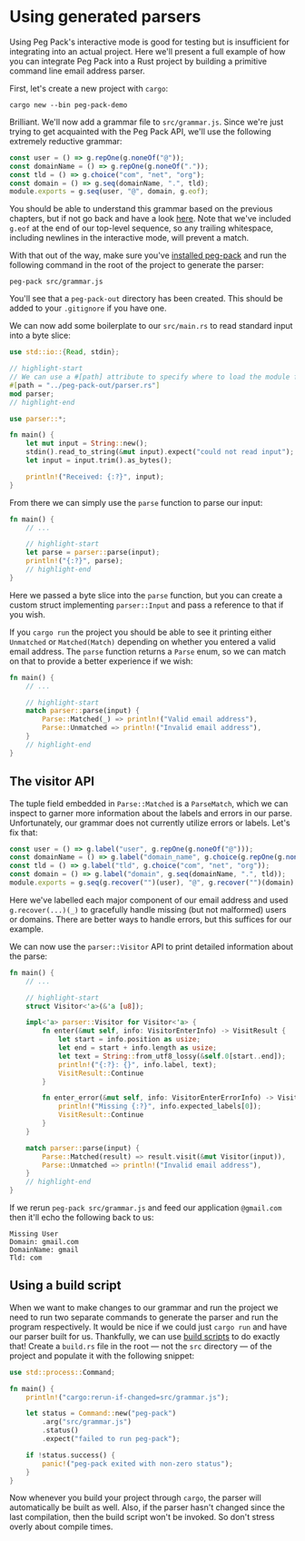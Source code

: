 # Using generated parsers

Using Peg Pack's interactive mode is good for testing but is insufficient for integrating into an actual project.
Here we'll present a full example of how you can integrate Peg Pack into a Rust project by building a primitive command line email address parser.

First, let's create a new project with `cargo`:

```
cargo new --bin peg-pack-demo
```

Brilliant.
We'll now add a grammar file to `src/grammar.js`.
Since we're just trying to get acquainted with the Peg Pack API, we'll use the following extremely reductive grammar:

```js
const user = () => g.repOne(g.noneOf("@"));
const domainName = () => g.repOne(g.noneOf("."));
const tld = () => g.choice("com", "net", "org");
const domain = () => g.seq(domainName, ".", tld);
module.exports = g.seq(user, "@", domain, g.eof);
```

You should be able to understand this grammar based on the previous chapters, but if not go back and have a look [here](./creating-a-grammar).
Note that we've included `g.eof` at the end of our top-level sequence, so any trailing whitespace, including newlines in the interactive mode, will prevent a match.

With that out of the way, make sure you've [installed peg-pack](./using-the-cli) and run the following command in the root of the project to generate the parser:

```
peg-pack src/grammar.js
```

You'll see that a `peg-pack-out` directory has been created.
This should be added to your `.gitignore` if you have one.

We can now add some boilerplate to our `src/main.rs` to read standard input into a byte slice:

```rust
use std::io::{Read, stdin};

// highlight-start
// We can use a #[path] attribute to specify where to load the module from
#[path = "../peg-pack-out/parser.rs"]
mod parser;
// highlight-end

use parser::*;

fn main() {
    let mut input = String::new();
    stdin().read_to_string(&mut input).expect("could not read input");
    let input = input.trim().as_bytes();

    println!("Received: {:?}", input);
}
```

From there we can simply use the `parse` function to parse our input:

```rust
fn main() {
    // ...

    // highlight-start
    let parse = parser::parse(input);
    println!("{:?}", parse);
    // highlight-end
}
```

Here we passed a byte slice into the `parse` function, but you can create a custom struct implementing `parser::Input` and pass a reference to that if you wish.

If you `cargo run` the project you should be able to see it printing either `Unmatched` or `Matched(Match)` depending on whether you entered a valid email address.
The `parse` function returns a `Parse` enum, so we can match on that to provide a better experience if we wish:

```rust
fn main() {
    // ...

    // highlight-start
    match parser::parse(input) {
        Parse::Matched(_) => println!("Valid email address"),
        Parse::Unmatched => println!("Invalid email address"),
    }
    // highlight-end
}
```

## The visitor API

The tuple field embedded in `Parse::Matched` is a `ParseMatch`, which we can inspect to garner more information about the labels and errors in our parse.
Unfortunately, our grammar does not currently utilize errors or labels.
Let's fix that:

```js
const user = () => g.label("user", g.repOne(g.noneOf("@")));
const domainName = () => g.label("domain_name", g.choice(g.repOne(g.noneOf("."))));
const tld = () => g.label("tld", g.choice("com", "net", "org"));
const domain = () => g.label("domain", g.seq(domainName, ".", tld));
module.exports = g.seq(g.recover("")(user), "@", g.recover("")(domain), g.eof);
```

Here we've labelled each major component of our email address and used `g.recover(...)(_)` to gracefully handle missing (but not malformed) users or domains.
There are better ways to handle errors, but this suffices for our example.

We can now use the `parser::Visitor` API to print detailed information about the parse:

```rust
fn main() {
    // ...

    // highlight-start
    struct Visitor<'a>(&'a [u8]);

    impl<'a> parser::Visitor for Visitor<'a> {
        fn enter(&mut self, info: VisitorEnterInfo) -> VisitResult {
            let start = info.position as usize;
            let end = start + info.length as usize;
            let text = String::from_utf8_lossy(&self.0[start..end]);
            println!("{:?}: {}", info.label, text);
            VisitResult::Continue
        }

        fn enter_error(&mut self, info: VisitorEnterErrorInfo) -> VisitResult {
            println!("Missing {:?}", info.expected_labels[0]);
            VisitResult::Continue
        }
    }

    match parser::parse(input) {
        Parse::Matched(result) => result.visit(&mut Visitor(input)),
        Parse::Unmatched => println!("Invalid email address"),
    }
    // highlight-end
}
```

If we rerun `peg-pack src/grammar.js` and feed our application `@gmail.com` then it'll echo the following back to us:

```
Missing User
Domain: gmail.com
DomainName: gmail
Tld: com
```

## Using a build script

When we want to make changes to our grammar and run the project we need to run two separate commands to generate the parser and run the program respectively.
It would be nice if we could just `cargo run` and have our parser built for us.
Thankfully, we can use [build scripts](https://doc.rust-lang.org/cargo/reference/build-scripts.html) to do exactly that!
Create a `build.rs` file in the root &mdash; not the `src` directory &mdash; of the project and populate it with the following snippet:

```rust
use std::process::Command;

fn main() {
    println!("cargo:rerun-if-changed=src/grammar.js");

    let status = Command::new("peg-pack")
        .arg("src/grammar.js")
        .status()
        .expect("failed to run peg-pack");

    if !status.success() {
        panic!("peg-pack exited with non-zero status");
    }
}
```

Now whenever you build your project through `cargo`, the parser will automatically be built as well.
Also, if the parser hasn't changed since the last compilation, then the build script won't be invoked.
So don't stress overly about compile times.